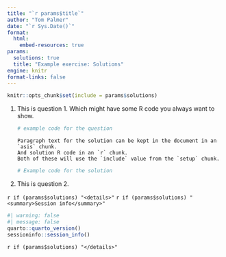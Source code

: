```yaml
---
title: "`r params$title`"
author: "Tom Palmer"
date: "`r Sys.Date()`"
format:
  html:
    embed-resources: true
params:
  solutions: true
  title: "Example exercise: Solutions"
engine: knitr
format-links: false
---
```


```r
knitr::opts_chunk$set(include = params$solutions)
```

1. This is question 1. Which might have some R code you always want to show.

   ```r
   # example code for the question
   ```

   ```asis
   Paragraph text for the solution can be kept in the document in an `asis` chunk.
   And solution R code in an `r` chunk.
   Both of these will use the `include` value from the `setup` chunk.
   ```
    
   ```r
   # Example code for the solution
   ```

2. This is question 2.

`r if (params$solutions) "<details>"`
`r if (params$solutions) "<summary>Session info</summary>"`
```r
#| warning: false
#| message: false
quarto::quarto_version()
sessioninfo::session_info()
```
`r if (params$solutions) "</details>"`

